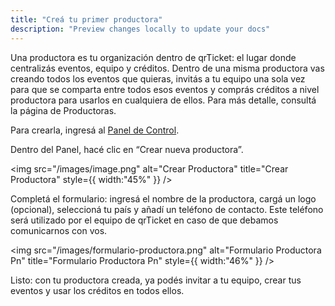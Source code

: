 ```yaml
---
title: "Creá tu primer productora"
description: "Preview changes locally to update your docs"
---
```


Una productora es tu organización dentro de qrTicket: el lugar donde centralizás eventos, equipo y créditos. Dentro de una misma productora vas creando todos los eventos que quieras, invitás a tu equipo una sola vez para que se comparta entre todos esos eventos y comprás créditos a nivel productora para usarlos en cualquiera de ellos. Para más detalle, consultá la página de Productoras.

Para crearla, ingresá al [Panel de Control](https://qrticket.app/dashboard/).

Dentro del Panel, hacé clic en “Crear nueva productora”.

<img
  src="/images/image.png"
  alt="Crear Productora"
  title="Crear Productora"
  style={{ width:"45%" }}
/>

Completá el formulario: ingresá el nombre de la productora, cargá un logo (opcional), seleccioná tu país y añadí un teléfono de contacto. Este teléfono será utilizado por el equipo de qrTicket en caso de que debamos comunicarnos con vos.

<img
  src="/images/formulario-productora.png"
  alt="Formulario Productora Pn"
  title="Formulario Productora Pn"
  style={{ width:"46%" }}
/>

Listo: con tu productora creada, ya podés invitar a tu equipo, crear tus eventos y usar los créditos en todos ellos.